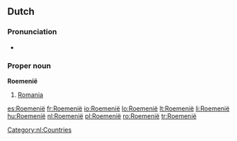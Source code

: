 ==Dutch==

===Pronunciation===
*{{a|NL}} {{audio|Nl-Roemenië.ogg|audio}}

===Proper noun===
'''Roemenië'''

# [[Romania]]

[[Category:nl:Countries]]

[[es:Roemenië]]
[[fr:Roemenië]]
[[io:Roemenië]]
[[lo:Roemenië]]
[[lt:Roemenië]]
[[li:Roemenië]]
[[hu:Roemenië]]
[[nl:Roemenië]]
[[pl:Roemenië]]
[[ro:Roemenië]]
[[tr:Roemenië]]